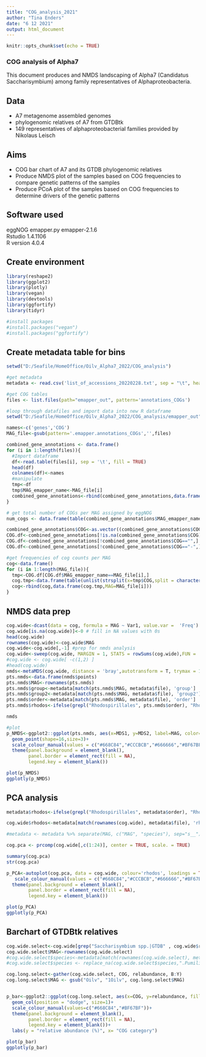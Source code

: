 ---
title: "COG_analysis_2021"
author: "Tina Enders"
date: "6 12 2021"
output: html_document
---

```{r setup, include=FALSE}
knitr::opts_chunk$set(echo = TRUE)
```
### COG analysis of Alpha7

This document produces and NMDS landscaping of Alpha7 (Candidatus Saccharisymbium) among family representatives of Alphaproteobacteria.

## Data
- A7 metagenome assembled genomes
- phylogenomic relatives of A7 from GTDBtk
- 149 representatives of alphaproteobacterial families provided by Nikolaus Leisch

## Aims
- COG bar chart of A7 and its GTDB phylogenomic relatives
- Produce NMDS plot of the samples based on COG frequencies to compare genetic patterns of the samples
- Produce PCoA plot of the samples based on COG frequencies to determine drivers of the genetic patterns

## Software used
eggNOG emapper.py emapper-2.1.6  
Rstudio 1.4.1106  
R version 4.0.4  

## Create environment

```{r create_env, warning=FALSE, message=FALSE}
library(reshape2)
library(ggplot2)
library(plotly)
library(vegan)
library(devtools)
library(ggfortify)
library(tidyr)

#install packages
#install.packages("vegan")
#install.packages("ggfortify")
```

## Create metadata table for bins

```{r create_database,  warning=FALSE, message=FALSE}
setwd("D:/Seafile/HomeOffice/Oilv_Alpha7_2022/COG_analysis")

#get metadata
metadata <- read.csv('list_of_accessions_20220228.txt', sep = "\t", header = TRUE)

#get COG tables
files <- list.files(path="emapper_out", pattern='annotations_COGs')

#loop through datafiles and import data into new R dataframe
setwd("D:/Seafile/HomeOffice/Oilv_Alpha7_2022/COG_analysis/emapper_out")

names<-c('genes','COG')
MAG_file<-gsub(pattern='.emapper.annotations_COGs','',files)

combined_gene_annotations <- data.frame()
for (i in 1:length(files)){
  #Import dataframe
  df<-read.table(files[i], sep = '\t', fill = TRUE)
  head(df)
  colnames(df)<-names
  #manipulate
  tmp<-df
  tmp$MAG_emapper_name<-MAG_file[i]
  combined_gene_annotations<-rbind(combined_gene_annotations,data.frame(tmp))
}

# get total number of COGs per MAG assigned by eggNOG
num_cogs <- data.frame(table(combined_gene_annotations$MAG_emapper_name))

combined_gene_annotations$COG<-as.vector((combined_gene_annotations$COG))
COG.df<-combined_gene_annotations[!is.na(combined_gene_annotations$COG),]
COG.df<-combined_gene_annotations[!combined_gene_annotations$COG=="",]
COG.df<-combined_gene_annotations[!combined_gene_annotations$COG=="-",]

#get frequencies of cog counts per MAG
cog<-data.frame()
for (i in 1:length(MAG_file)){
  tmp<-COG.df[COG.df$MAG_emapper_name==MAG_file[i],]
  cog.tmp<-data.frame(table(unlist(strsplit(x=tmp$COG,split = character(0)))))
  cog<-rbind(cog,data.frame(cog.tmp,MAG=MAG_file[i]))
}


```

## NMDS data prep

```{r NMDS data prep,  warning=FALSE, message=FALSE}

cog.wide<-dcast(data = cog, formula = MAG ~ Var1, value.var =  'Freq')
cog.wide[is.na(cog.wide)]<-0 # fill in NA values with 0s
head(cog.wide)
rownames(cog.wide)<-cog.wide$MAG
cog.wide<-cog.wide[,-1] #prep for nmds analysis
cog.wide<-sweep(cog.wide, MARGIN = 1, STATS = rowSums(cog.wide),FUN = '/') #get relative abundance
#cog.wide <- cog.wide[ -c(1,2) ]
#head(cog.wide)
nmds<-metaMDS(cog.wide, distance = 'bray',autotransform = T, trymax = 10000)
pts.nmds<-data.frame(nmds$points)
pts.nmds$MAG<-rownames(pts.nmds)
pts.nmds$group<-metadata[match(pts.nmds$MAG, metadata$file), 'group']
pts.nmds$group2<-metadata[match(pts.nmds$MAG, metadata$file), 'group2']
pts.nmds$order<-metadata[match(pts.nmds$MAG, metadata$file), 'order']
pts.nmds$rhodos<-ifelse(grepl("Rhodospirillales", pts.nmds$order), "Rhodospirillales", ifelse(grepl("Alpha7", pts.nmds$order), "Saccharisymbium spp.", ifelse(grepl("GTDB", pts.nmds$group), "GTDB", "representative")))

nmds

```

```{R NMDS,  warning=FALSE, message=FALSE}
#plot
p_NMDS<-ggplot2::ggplot(pts.nmds, aes(x=MDS1, y=MDS2, label=MAG, color=rhodos))+ 
  geom_point(shape=16,size=3)+
  scale_colour_manual(values = c("#668C84","#CCCBCB","#666666","#BF67BF"))+
  theme(panel.background = element_blank(),
        panel.border = element_rect(fill = NA),
        legend.key = element_blank())

plot(p_NMDS)
ggplotly(p_NMDS)
```

## PCA analysis

```{R PCA,  warning=FALSE, message=FALSE}
metadata$rhodos<-ifelse(grepl("Rhodospirillales", metadata$order), "Rhodospirillales", ifelse(grepl("Alpha7", metadata$order), "Saccharisymbium spp.", ifelse(grepl("GTDB", metadata$group), "GTDB", "representative")))

cog.wide$rhodos<-metadata[match(rownames(cog.wide), metadata$file), 'rhodos'] 

#metadata <- metadata %>% separate(MAG, c("MAG", "species"), sep="s__")

cog.pca <- prcomp(cog.wide[,c(1:24)], center = TRUE, scale. = TRUE)

summary(cog.pca)
str(cog.pca)

p_PCA<-autoplot(cog.pca, data = cog.wide, colour='rhodos', loadings = TRUE, loadings.label = TRUE,loadings.colour = "grey", loadings.label.colour = 'black')+
   scale_colour_manual(values = c("#668C84","#CCCBCB","#666666","#BF67BF"))+
  theme(panel.background = element_blank(),
        panel.border = element_rect(fill = NA), 
        legend.key = element_blank())

plot(p_PCA)
ggplotly(p_PCA)


```

## Barchart of GTDBtk relatives
```{R barchart}

cog.wide.select<-cog.wide[grep("Saccharisymbium spp.|GTDB" , cog.wide$rhodos), ]
cog.wide.select$MAG<-rownames(cog.wide.select)
#cog.wide.select$species<-metadata[match(rownames(cog.wide.select), metadata$file), 'species']
#cog.wide.select$species <- replace_na(cog.wide.select$species,".Pumilisymbium abstrusum")

cog.long.select<-gather(cog.wide.select, COG, relabundance, B:Y)
cog.long.select$MAG <- gsub("Oilv", "1Oilv", cog.long.select$MAG)


p_bar<-ggplot2::ggplot(cog.long.select, aes(x=COG, y=relabundance, fill=MAG, color=rhodos))+ 
  geom_col(position = "dodge", size=1)+
  scale_colour_manual(values=c("#668C84","#BF67BF"))+
  theme(panel.background = element_blank(),
        panel.border = element_rect(fill = NA),
        legend.key = element_blank())+
  labs(y = "relative abundance (%)", x= "COG category")

plot(p_bar)
ggplotly(p_bar)
```
